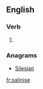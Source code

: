 ==English==

===Verb===
{{en-verb|salinises|salinising|salinised|salinised}}

# {{context|British|lang=en}} {{alternative spelling of|salinize}}

===Anagrams===
* [[Silesian#English|Silesian]]

[[fr:salinise]]